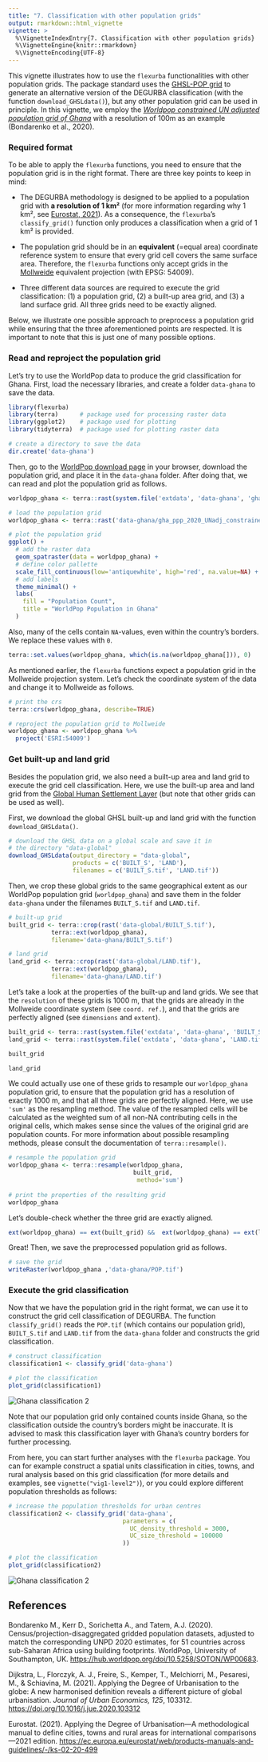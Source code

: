 ```yaml
---
title: "7. Classification with other population grids"
output: rmarkdown::html_vignette
vignette: >
  %\VignetteIndexEntry{7. Classification with other population grids}
  %\VignetteEngine{knitr::rmarkdown}
  %\VignetteEncoding{UTF-8}
---
```


This vignette illustrates how to use the `flexurba` functionalities with other population grids. The package standard uses the [GHSL-POP grid](https://human-settlement.emergency.copernicus.eu/ghs_pop2023.php) to generate an alternative version of the DEGURBA classification (with the function `download_GHSLdata()`), but any other population grid can be used in principle. In this vignette, we employ the [*Worldpop constrained UN adjusted population grid of Ghana*](https://hub.worldpop.org/geodata/summary?id=49691) with a resolution of 100m as an example (Bondarenko et al., 2020).

### Required format

To be able to apply the `flexurba` functions, you need to ensure that the population grid is in the right format. There are three key points to keep in mind:

-   The DEGURBA methodology is designed to be applied to a population grid with **a resolution of 1 km²** (for more information regarding why 1 km², see [Eurostat, 2021](https://ec.europa.eu/eurostat/statistics-explained/index.php?title=Applying_the_degree_of_urbanisation_manual)). As a consequence, the `flexurba`'s `classify_grid()` function only produces a classification when a grid of 1 km² is provided.

-   The population grid should be in an **equivalent** (=equal area) coordinate reference system to ensure that every grid cell covers the same surface area. Therefore, the `flexurba` functions only accept grids in the [Mollweide](https://en.wikipedia.org/wiki/Mollweide_projection) equivalent projection (with EPSG: 54009).

-   Three different data sources are required to execute the grid classification: (1) a population grid, (2) a built-up area grid, and (3) a land surface grid. All three grids need to be exactly aligned.

Below, we illustrate one possible approach to preprocess a population grid while ensuring that the three aforementioned points are respected. It is important to note that this is just one of many possible options.

### Read and reproject the population grid

Let's try to use the WorldPop data to produce the grid classification for Ghana. First, load the necessary libraries, and create a folder `data-ghana` to save the data.

```r
library(flexurba)
library(terra)      # package used for processing raster data
library(ggplot2)    # package used for plotting
library(tidyterra)  # package used for plotting raster data
```

```r
# create a directory to save the data
dir.create('data-ghana')
```

Then, go to the [WorldPop download page](https://hub.worldpop.org/geodata/summary?id=49691) in your browser, download the population grid, and place it in the `data-ghana` folder. After doing that, we can read and plot the population grid as follows.

```r
worldpop_ghana <- terra::rast(system.file('extdata', 'data-ghana', 'gha_ppp_2020_UNadj_constrained.tif', package='flexurba'))
```

```r
# load the population grid
worldpop_ghana <- terra::rast('data-ghana/gha_ppp_2020_UNadj_constrained.tif')
```

```r
# plot the population grid
ggplot() +
  # add the raster data
  geom_spatraster(data = worldpop_ghana) +
  # define color pallette
  scale_fill_continuous(low='antiquewhite', high='red', na.value=NA) +
  # add labels
  theme_minimal() +
  labs(
    fill = "Population Count",
    title = "WorldPop Population in Ghana"
  )
```

Also, many of the cells contain `NA`-values, even within the country's borders. We replace these values with `0`.

```r
terra::set.values(worldpop_ghana, which(is.na(worldpop_ghana[])), 0)
```

As mentioned earlier, the `flexurba` functions expect a population grid in the Mollweide projection system. Let's check the coordinate system of the data and change it to Mollweide as follows.

```r
# print the crs
terra::crs(worldpop_ghana, describe=TRUE)
```

```r
# reproject the population grid to Mollweide
worldpop_ghana <- worldpop_ghana %>% 
  project('ESRI:54009')
```

### Get built-up and land grid

Besides the population grid, we also need a built-up area and land grid to execute the grid cell classification. Here, we use the built-up area and land grid from the [Global Human Settlement Layer](https://human-settlement.emergency.copernicus.eu/index.php) (but note that other grids can be used as well).

First, we download the global GHSL built-up and land grid with the function `download_GHSLdata()`.

```r
# download the GHSL data on a global scale and save it in
# the directory "data-global"
download_GHSLdata(output_directory = "data-global", 
                  products = c('BUILT_S', 'LAND'),
                  filenames = c('BUILT_S.tif', 'LAND.tif'))
```

Then, we crop these global grids to the same geographical extent as our WorldPop population grid (`worldpop_ghana`) and save them in the folder `data-ghana` under the filenames `BUILT_S.tif` and `LAND.tif`.

```r
# built-up grid
built_grid <- terra::crop(rast('data-global/BUILT_S.tif'), 
            terra::ext(worldpop_ghana), 
            filename='data-ghana/BUILT_S.tif')

# land grid
land_grid <- terra::crop(rast('data-global/LAND.tif'), 
            terra::ext(worldpop_ghana), 
            filename='data-ghana/LAND.tif')
```

Let's take a look at the properties of the built-up and land grids. We see that the `resolution` of these grids is 1000 m, that the grids are already in the Mollweide coordinate system (see `coord. ref.`), and that the grids are perfectly aligned (see `dimensions` and `extent`).

```r
built_grid <- terra::rast(system.file('extdata', 'data-ghana', 'BUILT_S.tif', package='flexurba'))
land_grid <- terra::rast(system.file('extdata', 'data-ghana', 'LAND.tif', package='flexurba'))
```

```r
built_grid
```

```r
land_grid
```

We could actually use one of these grids to resample our `worldpop_ghana` population grid, to ensure that the population grid has a resolution of exactly 1000 m, and that all three grids are perfectly aligned. Here, we use `'sum'` as the resampling method. The value of the resampled cells will be calculated as the weighted sum of all non-NA contributing cells in the original cells, which makes sense since the values of the original grid are population counts. For more information about possible resampling methods, please consult the documentation of `terra::resample()`.

```r
# resample the population grid
worldpop_ghana <- terra::resample(worldpop_ghana, 
                                   built_grid, 
                                    method='sum')
  
# print the properties of the resulting grid
worldpop_ghana
```

Let's double-check whether the three grid are exactly aligned.

```r
ext(worldpop_ghana) == ext(built_grid) &&  ext(worldpop_ghana) == ext(land_grid)
```

Great! Then, we save the preprocessed population grid as follows.

```r
# save the grid
writeRaster(worldpop_ghana ,'data-ghana/POP.tif')
```

### Execute the grid classification

Now that we have the population grid in the right format, we can use it to construct the grid cell classification of DEGURBA. The function `classify_grid()` reads the `POP.tif` (which contains our population grid), `BUILT_S.tif` and `LAND.tif` from the `data-ghana` folder and constructs the grid classification.

```r
# construct classification
classification1 <- classify_grid('data-ghana')

# plot the classification
plot_grid(classification1)
```

![](figures/ghana2.png){alt="Ghana classification 2"}

Note that our population grid only contained counts inside Ghana, so the classification outside the country's borders might be inaccurate. It is advised to mask this classification layer with Ghana's country borders for further processing.

From here, you can start further analyses with the `flexurba` package. You can for example construct a spatial units classification in cities, towns, and rural analysis based on this grid classification (for more details and examples, see `vignette("vig1-level2")`), or you could explore different population thresholds as follows:

```r
# increase the population thresholds for urban centres
classification2 <- classify_grid('data-ghana', 
                                parameters = c(
                                  UC_density_threshold = 3000,
                                  UC_size_threshold = 100000
                                ))

# plot the classification
plot_grid(classification2)
```

![](figures/ghana2.png){alt="Ghana classification 2"}

## References

Bondarenko M., Kerr D., Sorichetta A., and Tatem, A.J. (2020). Census/projection-disaggregated gridded population datasets, adjusted to match the corresponding UNPD 2020 estimates, for 51 countries across sub-Saharan Africa using building footprints. WorldPop, University of Southampton, UK. <https://hub.worldpop.org/doi/10.5258/SOTON/WP00683>.

Dijkstra, L., Florczyk, A. J., Freire, S., Kemper, T., Melchiorri, M., Pesaresi, M., & Schiavina, M. (2021). Applying the Degree of Urbanisation to the globe: A new harmonised definition reveals a different picture of global urbanisation. *Journal of Urban Economics, 125*, 103312. <https://doi.org/10.1016/j.jue.2020.103312>

Eurostat. (2021). Applying the Degree of Urbanisation—A methodological manual to define cities, towns and rural areas for international comparisons—2021 edition. <https://ec.europa.eu/eurostat/web/products-manuals-and-guidelines/-/ks-02-20-499>
